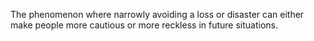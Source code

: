 
The phenomenon where narrowly avoiding a loss or disaster can either make people more cautious or more reckless in future situations.